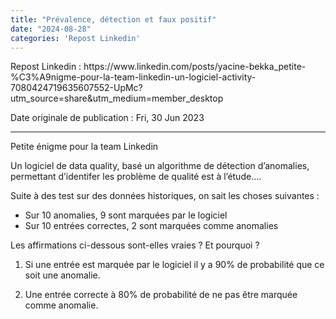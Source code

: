 ---
title: "Prévalence, détection et faux positif"
date: "2024-08-28"
categories: 'Repost Linkedin'
---

Repost Linkedin : https://www.linkedin.com/posts/yacine-bekka_petite-%C3%A9nigme-pour-la-team-linkedin-un-logiciel-activity-7080424719635607552-UpMc?utm_source=share&utm_medium=member_desktop

Date originale de publication : Fri, 30 Jun 2023

---

Petite énigme pour la team Linkedin

Un logiciel de data quality, basé un algorithme de détection d'anomalies, permettant d'identifer les problème de qualité est à l'étude....

Suite à des test sur des données historiques, on sait les choses suivantes :

- Sur 10 anomalies, 9 sont marquées par le logiciel
- Sur 10 entrées correctes, 2 sont marquées comme anomalies

Les affirmations ci-dessous sont-elles vraies ? Et pourquoi ?

1. Si une entrée est marquée par le logiciel il y a 90% de probabilité que ce soit une anomalie.

2. Une entrée correcte à 80% de probabilité de ne pas être marquée comme anomalie.